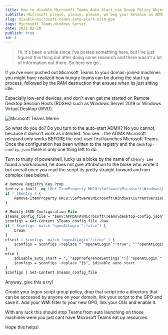```yaml
---
title: How to disable Microsoft Teams Auto Start via Group Policy Object (GPO)
subtitle: Microsoft please, please, please, we beg you! Release an ADMX for Microsoft Teams that works! No? Okay, let me show you how I got Microsoft Teams to stop auto-starting.
slug: disable-microsoft-teams-auto-start-with-gpo
tags: Microsoft Teams,Windows Server
date: 2021-02-20
publish: true
id: 4
---
```


> Hi, It's been a while since I've posted something here, but I've just figured this thing out after doing some research and there wasn't a lot of information out there. So here we go...

If you've ever pushed out Microsoft Teams to your domain joined machines you might have realized how hungry teams can be during the start-up process, followed by the RAM destruction that ensues when its just sitting idle.

Especially low-end devices, and don't even get me started on Remote Desktop Session Hosts (RDSHs) such as Windows Server 2019 or Windows Virtual Desktop (WVD).

<img alt="Microsoft Teams Meme" src="/teams-meme.png" />

So what do you do? Do you turn to the auto-start ADMX? No you cannot, because it doesn't work as intended. You see... the ADMX Microsoft released only works BEFORE the end-user first launches Microsoft Teams. Once the configuration has been written to the registry and the `desktop-config.json` there is only one thing left to do.

Turn to trusty ol powershell, lucky us a bloke by the name of `Chenry Lee` found a workaround, he does not give attribution to the bloke who wrote it but overall once you read the script its pretty straight forward and non-complex (see below).

```ps
# Remove Registry Key Prop
$entry = $null -eq (Get-ItemProperty HKCU:\Software\Microsoft\Windows\CurrentVersion\Run)."com.squirrel.Teams.Teams"
if ( !$entry ) {
    Remove-ItemProperty HKCU:\Software\Microsoft\Windows\CurrentVersion\Run -Name "com.squirrel.Teams.Teams"
}

# Modify JSON Configuration File
$Teams_config_file = "$env:APPDATA\Microsoft\Teams\desktop-config.json"
$configs = Get-Content $Teams_config_file -Raw
if ( $configs -match "openAtLogin`":false") {
    break
}
elseif ( $configs -match "openAtLogin`":true" ) {
    $configs = $configs -replace "`"openAtLogin`":true", "`"openAtLogin`":false"
}
else {
    $disable_auto_start = ",`"appPreferenceSettings`":{`"openAtLogin`":false}}"
    $configs = $configs -replace "}$", $disable_auto_start
}
$configs | Set-Content $Teams_config_file
```

Anyway, give this a try!

Create your logon script group policy, drop that script into a directory that can be accessed by anyone on your domain, link your script to the GPO and save it. Add your WMI filter to your new GPO, link your OUs and enable it.

With any luck this should stop Teams from auto launching on those machines were you just cant have Microsoft Teams eat up resources.

Hope this helps!
